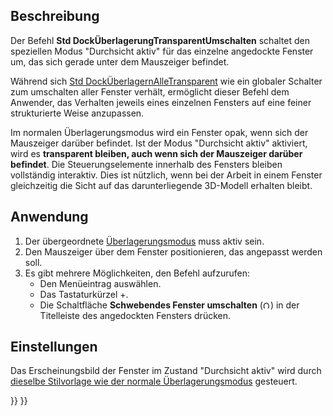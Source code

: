 <languages/>

{{Docnav/de
|[[Std_DockOverlayToggle/de|DockÜberlagernUmschalten]]
|[[Std_DockOverlayMouseTransparent/de|DockÜberlagernMaustransparent]]
|[[Std_View_Menu/de|Std Menü Ansicht]]
|IconL=
|IconR=
|IconC=Freecad.svg
}}

{{GuiCommand/de
|Name=Std DockOverlayToggleTransparent
|Name/de=Std DockÜberlagernTransparentUmschalten
|MenuLocation=Ansicht → Dock panel overlay → Transparenzmodus umschalten
|Workbenches=Alle
|Shortcut={{KEY|SHIFT}}+{{KEY|F3}}
|Version=1.0
|SeeAlso=[[Std_DockOverlayTransparentAll/de|DockÜberlagernAlleTransparent]], [[Std_DockOverlayToggle/de|DockÜberlagernUmschalten]], [[Std_DockOverlayAll/de|DockÜberlagernAlle]]
}}

<span id="Description"></span>
==Beschreibung==

Der Befehl '''Std DockÜberlagerungTransparentUmschalten''' schaltet den speziellen Modus "Durchsicht aktiv" für das einzelne angedockte Fenster um, das sich gerade unter dem Mauszeiger befindet.

Während sich [[Std_DockOverlayTransparentAll/de|Std DockÜberlagernAlleTransparent]] wie ein globaler Schalter zum umschalten aller Fenster verhält, ermöglicht dieser Befehl dem Anwender, das Verhalten jeweils eines einzelnen Fensters auf eine feiner strukturierte Weise anzupassen.

Im normalen Überlagerungsmodus wird ein Fenster opak, wenn sich der Mauszeiger darüber befindet. Ist der Modus "Durchsicht aktiv" aktiviert, wird es '''transparent bleiben, auch wenn sich der Mauszeiger darüber befindet'''. Die Steuerungselemente innerhalb des Fensters bleiben vollständig interaktiv. Dies ist nützlich, wenn bei der Arbeit in einem Fenster gleichzeitig die Sicht auf das darunterliegende 3D-Modell erhalten bleibt.

<span id="Usage"></span>
==Anwendung==

# Der übergeordnete [[Std_DockOverlayAll/de|Überlagerungsmodus]] muss aktiv sein.
# Den Mauszeiger über dem Fenster positionieren, das angepasst werden soll.
# Es gibt mehrere Möglichkeiten, den Befehl aufzurufen:
#* Den Menüeintrag {{MenuCommand|Ansicht → Dock panel overlay → Transparenzmodus umschalten}} auswählen.
#* Das Tastaturkürzel {{KEY|SHIFT}}+{{KEY|F3}}.
#* Die Schaltfläche '''Schwebendes Fenster umschalten''' ([[File:Overlay_Transparent.svg |12x12px]]) in der Titelleiste des angedockten Fensters drücken.

<span id="Preferences"></span>
==Einstellungen==

Das Erscheinungsbild der Fenster im Zustand "Durchsicht aktiv" wird durch [[Std_DockOverlayAll/de#Preferences|dieselbe Stilvorlage wie der normale Überlagerungsmodus]] gesteuert.


{{Docnav/de
|[[Std_DockOverlayToggle/de|DockÜberlagernUmschalten]]
|[[Std_DockOverlayMouseTransparent/de|DockÜberlagernMaustransparent]]
|[[Std_View_Menu/de|Std Menü Ansicht]]
|IconL=
|IconR=
|IconC=Freecad.svg
}}

{{Std_Base_navi{{#translation:}}}}
{{Userdocnavi{{#translation:}}}}